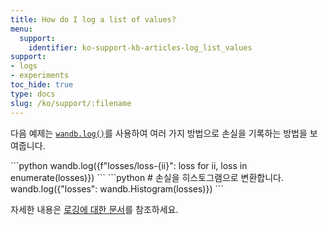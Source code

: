 ```yaml
---
title: How do I log a list of values?
menu:
  support:
    identifier: ko-support-kb-articles-log_list_values
support:
- logs
- experiments
toc_hide: true
type: docs
slug: /ko/support/:filename
---
```


다음 예제는 [`wandb.log()`](/ko/ref/python/log/)를 사용하여 여러 가지 방법으로 손실을 기록하는 방법을 보여줍니다.

<Tabs>
<Tab title="Tab">
```python
wandb.log({f"losses/loss-{ii}": loss for ii, 
  loss in enumerate(losses)})
```
</Tab>
<Tab title="Tab">
```python
# 손실을 히스토그램으로 변환합니다.
wandb.log({"losses": wandb.Histogram(losses)})  
```
</Tab>
</Tabs>

자세한 내용은 [로깅에 대한 문서](/ko/guides/models/track/log/)를 참조하세요.
